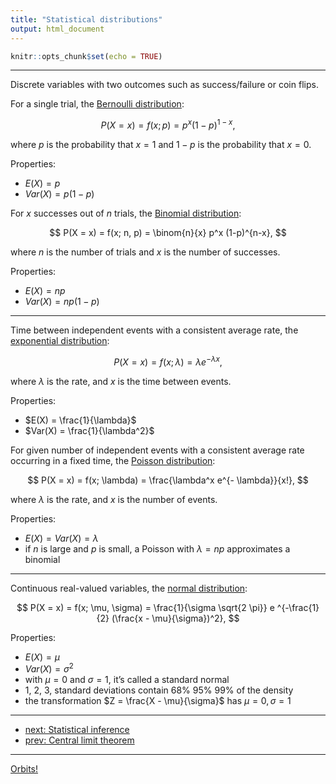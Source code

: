 ```yaml
---
title: "Statistical distributions"
output: html_document
---
```


```r
knitr::opts_chunk$set(echo = TRUE)
```

***

Discrete variables with two outcomes such as success/failure or coin flips.

For a single trial, the [Bernoulli distribution][1]:

$$
P(X = x) = f(x;p) = p^x (1-p)^{1-x},
$$

where $p$ is the probability that $x = 1$ and $1 - p$ is the probability that $x = 0$.

Properties:

- $E(X) = p$
- $Var(X) = p(1 - p)$

For $x$ successes out of $n$ trials, the [Binomial distribution][2]:

$$
P(X = x) = f(x; n, p) = \binom{n}{x} p^x (1-p)^{n-x},
$$

where $n$ is the number of trials and $x$ is the number of successes.

Properties:

- $E(X) = np$
- $Var(X) = np(1 - p)$

***

Time between independent events with a consistent average rate, the [exponential distribution][4]:

$$
P(X = x) = f(x; \lambda) = \lambda e^{- \lambda x},
$$

where $\lambda$ is the rate, and $x$ is the time between events.

Properties:

- $E(X) = \frac{1}{\lambda}$
- $Var(X) = \frac{1}{\lambda^2}$

For given number of independent events with a consistent average rate occurring in a fixed time, the [Poisson distribution][5]:

$$
P(X = x) = f(x; \lambda) = \frac{\lambda^x e^{- \lambda}}{x!},
$$

where $\lambda$ is the rate, and $x$ is the number of events.

Properties:

- $E(X) = Var(X) = \lambda$
- if $n$ is large and $p$ is small, a Poisson with $\lambda = n p$ approximates a binomial

***

Continuous real-valued variables, the [normal distribution][3]:

$$
P(X = x) = f(x; \mu, \sigma) = \frac{1}{\sigma \sqrt{2 \pi}} e ^{-\frac{1}{2} (\frac{x - \mu}{\sigma})^2},
$$

Properties:

- $E(X) = \mu$
- $Var(X) = \sigma^2$
- with $\mu = 0$ and $\sigma = 1$, it's called a standard normal
- 1, 2, 3, standard deviations contain 68% 95% 99% of the density
- the transformation $Z = \frac{X - \mu}{\sigma}$ has $\mu = 0, \sigma = 1$

***

- [next: Statistical inference](./stat_inf.html)
- [prev: Central limit theorem](./central_limit.html)

[1]: https://en.wikipedia.org/wiki/Bernoulli_distribution
[2]: https://en.wikipedia.org/wiki/Binomial_distribution
[3]: https://en.wikipedia.org/wiki/Normal_distribution
[4]: https://en.wikipedia.org/wiki/Exponential_distribution
[5]: https://en.wikipedia.org/wiki/Poisson_distribution

***

[Orbits!](./index.html)
